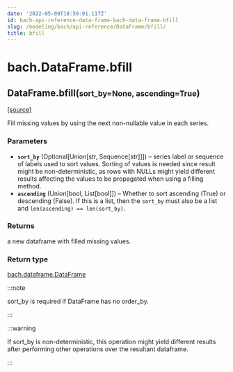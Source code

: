 ```yaml
---
date: '2022-05-09T18:59:01.117Z'
id: bach-api-reference-data-frame-bach-data-frame-bfill
slug: /modeling/bach/api-reference/DataFrame/bfill/
title: bfill
---
```


# bach.DataFrame.bfill

<div className="method">

<h2 className="signature-method"><span className="additional-name">DataFrame.</span><span className="name">bfill(</span><small className="parameter-list"><span className="parameter" id="sort_by">sort_by=None</span>, <span className="parameter" id="ascending">ascending=True</span></small>)</h2>


&#8203;<span className="view-source">[[source]](https://github.com/objectiv/objectiv-analytics/blob/main/bach/bach/dataframe.py)</span>

<div className="content">

Fill missing values by using the next non-nullable value in each series.


### Parameters

* **`sort_by`** (Optional[Union[str, Sequence[str]]]) – series label or sequence of labels used to sort values.
Sorting of values is needed since result might be non-deterministic, as rows with NULLs might
yield different results affecting the values to be propagated when using a filling method.
* **`ascending`** (Union[bool, List[bool]]) – Whether to sort ascending (True) or descending (False). If this is a list, then the
`sort_by` must also be a list and `len(ascending) == len(sort_by)`.



### Returns

a new dataframe with filled missing values.



### Return type

[bach.dataframe.DataFrame](/modeling/bach/api-reference/DataFrame/index.mdx)


:::note

sort_by is required if DataFrame has no order_by.


:::

:::warning

If sort_by is non-deterministic, this operation might yield different results after
performing other operations over the resultant dataframe.


:::


</div>


</div>
